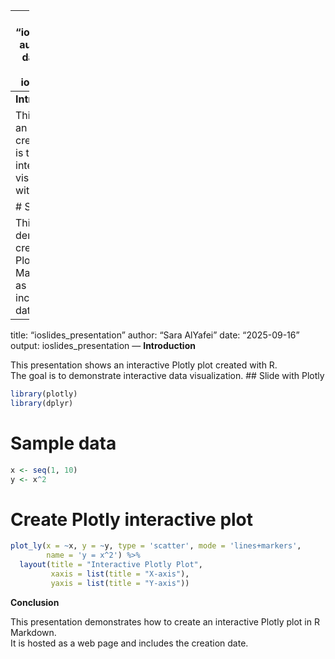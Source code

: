 
---
title: "ioslides_presentation"
author: "Sara AlYafei"
date: "2025-09-16"
output: ioslides_presentation
---
**Introduction**

This presentation shows an interactive Plotly plot created with R.  
The goal is to demonstrate interactive data visualization.
## Slide with Plotly
```r
library(plotly)
library(dplyr)
```

# Sample data
```r
x <- seq(1, 10)
y <- x^2
```
# Create Plotly interactive plot
```r
plot_ly(x = ~x, y = ~y, type = 'scatter', mode = 'lines+markers', 
        name = 'y = x^2') %>%
  layout(title = "Interactive Plotly Plot",
         xaxis = list(title = "X-axis"),
         yaxis = list(title = "Y-axis"))
```
**Conclusion**

This presentation demonstrates how to create an interactive Plotly plot in R Markdown.  
It is hosted as a web page and includes the creation date.
=======
---
title: "ioslides_presentation"
author: "Sara AlYafei"
date: "2025-09-16"
output: ioslides_presentation
---
**Introduction**

This presentation shows an interactive Plotly plot created with R.  
The goal is to demonstrate interactive data visualization.
## Slide with Plotly
```r
library(plotly)
library(dplyr)
```

# Sample data
```r
x <- seq(1, 10)
y <- x^2
```
# Create Plotly interactive plot
```r
plot_ly(x = ~x, y = ~y, type = 'scatter', mode = 'lines+markers', 
        name = 'y = x^2') %>%
  layout(title = "Interactive Plotly Plot",
         xaxis = list(title = "X-axis"),
         yaxis = list(title = "Y-axis"))
```
**Conclusion**

This presentation demonstrates how to create an interactive Plotly plot in R Markdown.  
It is hosted as a web page and includes the creation date.

